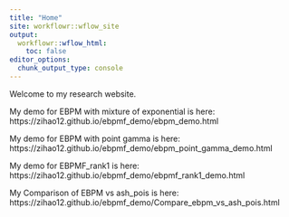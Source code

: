 ```yaml
---
title: "Home"
site: workflowr::wflow_site
output:
  workflowr::wflow_html:
    toc: false
editor_options:
  chunk_output_type: console
---
```


Welcome to my research website.

My demo for EBPM with mixture of exponential is here: https://zihao12.github.io/ebpmf_demo/ebpm_demo.html

My demo for EBPM with  point gamma is here: https://zihao12.github.io/ebpmf_demo/ebpm_point_gamma_demo.html

My demo for EBPMF_rank1 is here: https://zihao12.github.io/ebpmf_demo/ebpmf_rank1_demo.html

My Comparison of EBPM vs ash_pois is here: https://zihao12.github.io/ebpmf_demo/Compare_ebpm_vs_ash_pois.html
